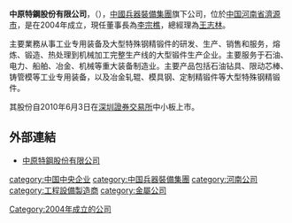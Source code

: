 '''中原特鋼股份有限公司'''，（{{szse|002423}}），[[中國兵器裝備集團|中國兵器裝備集團]]旗下公司，位於[[中国|中国]][[河南省|河南省]][[濟源市|濟源市]]，是在2004年成立，現任董事長為[[李宗樵|李宗樵]]，總經理為[[王志林|王志林]]。

主要業務从事工业专用装备及大型特殊钢精锻件的研发、生产、销售和服务，熔炼、锻造、热处理到机械加工完整生产线的大型锻件生产企业。主要服务于石油、电力、船舶、冶金、机械等重大装备制造业。主要产品包括石油钻具、限动芯棒、铸管模等工业专用装备，以及冶金轧辊、模具钢、定制精锻件等大型特殊钢精锻件。

其股份自2010年6月3日在[[深圳證券交易所|深圳證券交易所]]中小板上市。

==外部連結==
*[https://web.archive.org/web/20180815011148/http://www.zssw.com/ 中原特鋼股份有限公司]
 
[[category:中国中央企业|category:中国中央企业]]
[[category:中国兵器裝備集團|category:中国兵器裝備集團]]
[[category:河南公司|category:河南公司]]
[[category:工程設備製造商|category:工程設備製造商]]
[[category:金屬公司|category:金屬公司]]
[[Category:2004年成立的公司|Category:2004年成立的公司]]